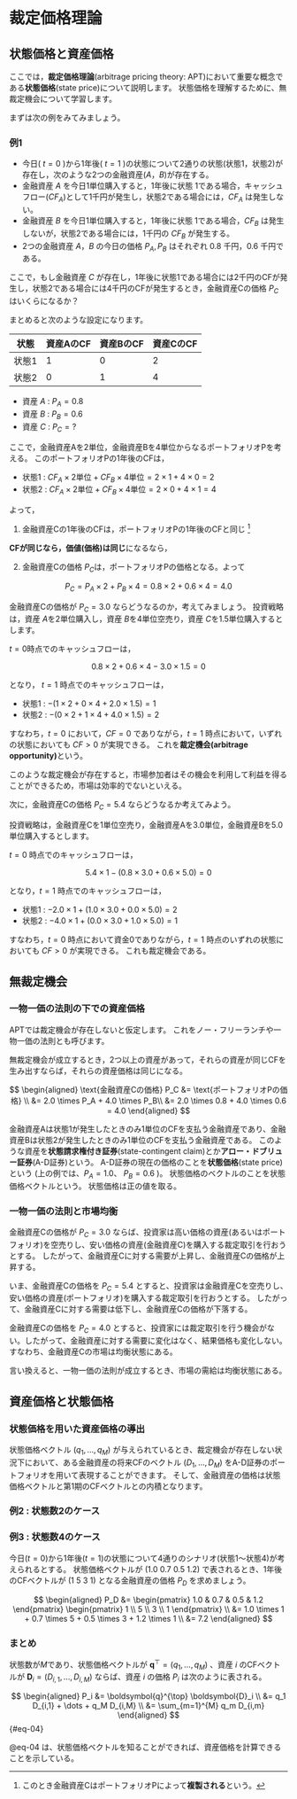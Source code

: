 # 裁定価格理論

## 状態価格と資産価格

ここでは，<span class="markp">**裁定価格理論**(arbitrage pricing theory: APT)において重要な概念である**状態価格**(state price)</span>について説明します。
状態価格を理解するために、無裁定機会について学習します。

まずは次の例をみてみましょう。

:::{.callout-tip}
### 例1

- 今日( $t=0$ )から1年後( $t = 1$ )の状態について2通りの状態(状態1，状態2)が存在し，次のような2つの金融資産($A$，$B$)が存在する。
- 金融資産 $A$ を今日1単位購入すると，1年後に状態 1である場合，キャッシュフロー($CF_A$)として1千円が発生し，状態2である場合には，$CF_A$ は発生しない。
- 金融資産 $B$ を今日1単位購入すると，1年後に状態 1である場合，$CF_B$ は発生しないが，状態2である場合には，1千円の $CF_B$ が発生する。
- 2つの金融資産 $A$，$B$ の今日の価格 $P_A, P_B$ はそれぞれ $0.8$ 千円，$0.6$ 千円である。

ここで，もし金融資産 $C$ が存在し，1年後に状態1である場合には2千円のCFが発生し，状態2である場合には4千円のCFが発生するとき，金融資産Cの価格 $P_C$ はいくらになるか？
:::

まとめると次のような設定になります。

|  状態  |  資産AのCF  |  資産BのCF  |  資産CのCF  |
| ---- | ---- | ---- | ---- |
|  状態1  |  1  |  0  |  2  |
|  状態2  |  0  |  1  |  4  |

- 資産 $A$ : $P_A = 0.8$
- 資産 $B$ : $P_B = 0.6$
- 資産 $C$ : $P_C = ?$


ここで，金融資産Aを2単位，金融資産Bを4単位からなるポートフォリオPを考える。
このポートフォリオPの1年後のCFは，

- 状態1 : $CF_A \times 2 \text{単位}  + CF_B \times 4 \text{単位} = 2 \times 1 + 4 \times 0 = 2$
- 状態2 : $CF_A \times 2 \text{単位}  + CF_B \times 4 \text{単位} = 2 \times 0 + 4 \times 1 = 4$

よって，

1. 金融資産Cの1年後のCFは，ポートフォリオPの1年後のCFと同じ [^1]

**CFが同じなら，価値(価格)は同じ**になるなら，

2. 金融資産Cの価格 $P_C$は，ポートフォリオPの価格となる。よって

$$
P_C = P_A \times 2 + P_B \times 4 = 0.8 \times 2 + 0.6 \times 4 = 4.0
$$

[^1]: このとき金融資産CはポートフォリオPによって**複製される**という。

金融資産Cの価格が $P_C = 3.0$ ならどうなるのか，考えてみましょう。
投資戦略は，資産 $A$を2単位購入し，資産 $B$を4単位空売り，資産 $C$を1.5単位購入するとします。

$t=0$時点でのキャッシュフローは，

$$
0.8 \times 2 + 0.6 \times 4 - 3.0 \times 1.5 = 0
$$

となり， $t=1$ 時点でのキャッシュフローは，

- 状態1 : $- (1 \times 2 + 0 \times 4 + 2.0 \times 1.5) = 1$
- 状態2 : $- (0 \times 2 + 1 \times 4 + 4.0 \times 1.5) = 2$

すなわち，$t = 0$ において，$CF = 0$ でありながら，$t = 1$ 時点において，いずれの状態においても $CF > 0$ が実現できる。
これを**裁定機会(arbitrage opportunity)**という。

このような裁定機会が存在すると，市場参加者はその機会を利用して利益を得ることができるため，市場は効率的でないといえる。


次に，金融資産Cの価格 $P_C = 5.4$ ならどうなるか考えてみよう。

投資戦略は，金融資産Cを1単位空売り，金融資産Aを3.0単位，金融資産Bを5.0単位購入するとします。

$t=0$ 時点でのキャッシュフローは，

$$
5.4 \times 1 - (0.8 \times 3.0 + 0.6 \times 5.0) = 0
$$

となり，$t=1$ 時点でのキャッシュフローは，

- 状態1 : $- 2.0 \times 1 + ( 1.0 \times 3.0 + 0.0 \times 5.0) = 2$
- 状態2 : $- 4.0 \times 1 + ( 0.0 \times 3.0 + 1.0 \times 5.0) = 1$

すなわち，$t=0$ 時点において資金0でありながら，$t=1$ 時点のいずれの状態においても $CF > 0$ が実現できる。
これも裁定機会である。


## 無裁定機会

### 一物一価の法則の下での資産価格

APTでは裁定機会が存在しないと仮定します。
これをノー・フリーランチや一物一価の法則とも呼びます。

<span class="markp">無裁定機会が成立するとき，2つ以上の資産があって，それらの資産が同じCFを生み出すならば，それらの資産価格は同じになる。</span>

$$
\begin{aligned}
\text{金融資産Cの価格} P_C &= \text{ポートフォリオPの価格} \\
 &= 2.0 \times P_A + 4.0 \times P_B\\
 &= 2.0 \times 0.8 + 4.0 \times 0.6 = 4.0
\end{aligned}
$$

<span class="marky">金融資産Aは状態1が発生したときのみ1単位のCFを支払う金融資産</span>であり、<span class="markb">金融資産Bは状態2が発生したときのみ1単位のCFを支払う金融資産</span>である。
このような資産を**状態請求権付き証券**(state-contingent claim)とか**アロー・ドブリュー証券**(A-D証券)という。
A-D証券の現在の価格のことを**状態価格**(state price)という
(上の例では、$P_A = 1.0$、 $P_B = 0.6$ )。
状態価格のベクトルのことを状態価格ベクトルという。
<span class="markp">状態価格は正の値を取る</span>。

### 一物一価の法則と市場均衡

金融資産Cの価格が $P_C = 3.0$ ならば、投資家は高い価格の資産(あるいはポートフォリオ)を空売りし、安い価格の資産(金融資産C)を購入する裁定取引を行おうとする。
したがって、金融資産Cに対する需要が上昇し、金融資産Cの価格が上昇する。

いま、金融資産Cの価格を $P_C = 5.4$ とすると、投資家は金融資産Cを空売りし、安い価格の資産(ポートフォリオ)を購入する裁定取引を行おうとする。
したがって、金融資産Cに対する需要は低下し、金融資産Cの価格が下落する。

金融資産Cの価格を $P_C = 4.0$ とすると、投資家には裁定取引を行う機会がない。したがって、金融資産に対する需要に変化はなく、結果価格も変化しない。
すなわち、<span class="markp">金融資産Cの市場は均衡状態にある</span>。

言い換えると、<span class="marky">一物一価の法則が成立するとき、市場の需給は均衡状態にある</span>。

## 資産価格と状態価格

### 状態価格を用いた資産価格の導出

状態価格ベクトル $(q_1 , \dots , q_M)$ が与えられているとき、裁定機会が存在しない状況下において、ある金融資産の将来CFのベクトル $(D_1, \dots , D_M)$ をA-D証券のポートフォリオを用いて表現することができます。
そして、金融資産の価格は状態価格ベクトルと第1期のCFベクトルとの内積となります。

:::{.callout-tip}
### 例2 : 状態数2のケース

\begin{aligned}
P_C  &= 
\begin{pmatrix}
q_1 & q_2 
\end{pmatrix}
\begin{pmatrix}
D_1 \\
D_2
\end{pmatrix}
\\
& = q_1 D_1 + q_2 D_2 \\
& = 0.8 \times 2 + 0.6 \times 4 \\
& = 4.0
\end{aligned}
:::


:::{.callout-tip}
### 例3 : 状態数4のケース

今日($t=0$)から1年後($t=1$)の状態について4通りのシナリオ(状態1〜状態4)が考えられるとする。
状態価格ベクトルが $(1.0\  0.7\  0.5\  1.2)$ で表されるとき、1年後のCFベクトルが $(1\  5 \  3 \  1)$ となる金融資産の価格 $P_D$ を求めましょう。

$$
\begin{aligned}
P_D  &= 
\begin{pmatrix}
1.0 & 0.7 & 0.5 & 1.2
\end{pmatrix}
\begin{pmatrix}
1 \\
5 \\
3 \\
1
\end{pmatrix}
\\
&= 1.0 \times 1 + 0.7 \times 5 + 0.5 \times 3 + 1.2 \times 1 \\
&= 7.2
\end{aligned}
$$


:::


### まとめ

状態数が$M$であり、状態価格ベクトルが $\boldsymbol{q}^{\top} = (q_1, \dots, q_M)$ 、資産 $i$ のCFベクトルが $\boldsymbol{D}_i = (D_{i,1}, \dots, D_{i,M})$ ならば、資産 $i$ の価格 $P_i$ は次のように表される。

$$
\begin{aligned}
P_i &= \boldsymbol{q}^{\top} \boldsymbol{D}_i \\
    &= q_1 D_{i,1} + \dots + q_M D_{i,M} \\
    &= \sum_{m=1}^{M} q_m D_{i,m}
\end{aligned}
$${#eq-04}

@eq-04 は、状態価格ベクトルを知ることができれば、資産価格を計算できることを示している。

